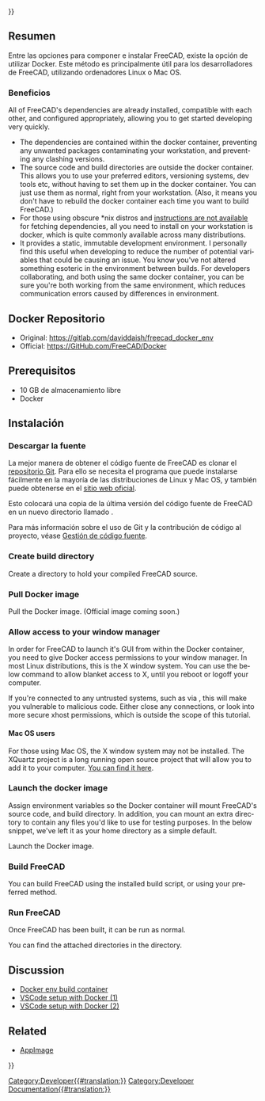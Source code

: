 <languages/>
{{UnfinishedDocu{{#translation:}}}}

{{Docnav/es
|[[Compile_on_MacOS/es|Compilar en MacOS]]
|[[FreeCAD_Docker_CLI_mode/es|FreeCAD Modo Docker CLI]]
}}

{{TOCright}}

<span id="Overview"></span>
==Resumen==

Entre las opciones para componer e instalar FreeCAD, existe la opción de utilizar Docker. Este método es principalmente útil para los desarrolladores de FreeCAD, utilizando ordenadores Linux o Mac OS.

<span id="Benefits"></span>
===Beneficios===

<div lang="en" dir="ltr" class="mw-content-ltr">
All of FreeCAD's dependencies are already installed, compatible with each other, and configured appropriately, allowing you to get started developing very quickly. 
* The dependencies are contained within the docker container, preventing any unwanted packages contaminating your workstation, and preventing any clashing versions.
* The source code and build directories are outside the docker container. This allows you to use your preferred editors, versioning systems, dev tools etc, without having to set them up in the docker container. You can just use them as normal, right from your workstation. (Also, it means you don't have to rebuild the docker container each time you want to build FreeCAD.)
* For those using obscure *nix distros and [[Compile_on_Linux#Getting_the_dependencies|instructions are not available]] for fetching dependencies, all you need to install on your workstation is docker, which is quite commonly available across many distributions.
* It provides a static, immutable development environment. I personally find this useful when developing to reduce the number of potential variables that could be causing an issue. You know you've not altered something esoteric in the environment between builds. For developers collaborating, and both using the same docker container, you can be sure you're both working from the same environment, which reduces communication errors caused by differences in environment.
</div>

<span id="Docker_Repository"></span>
==Docker Repositorio==

<div lang="en" dir="ltr" class="mw-content-ltr">
* Original: https://gitlab.com/daviddaish/freecad_docker_env
* Official: https://GitHub.com/FreeCAD/Docker
</div>

<span id="Prerequisites"></span>
==Prerequisitos==

* 10 GB de almacenamiento libre
* Docker

<span id="Installation"></span>
==Instalación==

<span id="Download_the_source"></span>
===Descargar la fuente===

La mejor manera de obtener el código fuente de FreeCAD es clonar el [https://github.com/FreeCAD/FreeCAD repositorio Git]. Para ello se necesita el programa {{incode|git}} que puede instalarse fácilmente en la mayoría de las distribuciones de Linux y Mac OS, y también puede obtenerse en el [http://git-scm.com/ sitio web oficial].

Esto colocará una copia de la última versión del código fuente de FreeCAD en un nuevo directorio llamado {{incode|freecad_source}}.

{{Code|lang=bash|code=
git clone --recurse-submodules https://github.com/FreeCAD/FreeCAD.git ~/my_code/freecad_source
}}

Para más información sobre el uso de Git y la contribución de código al proyecto, véase [[Source code management/es|Gestión de código fuente]].

<div lang="en" dir="ltr" class="mw-content-ltr">
===Create build directory===
</div>

<div lang="en" dir="ltr" class="mw-content-ltr">
Create a directory to hold your compiled FreeCAD source.
</div>

{{Code|lang=bash|code=
mkdir ~/my_code/freecad_build
}}

<div lang="en" dir="ltr" class="mw-content-ltr">
===Pull Docker image===
</div>

<div lang="en" dir="ltr" class="mw-content-ltr">
Pull the Docker image. (Official image coming soon.)
</div>

{{Code|lang=bash|code=
docker pull registry.gitlab.com/daviddaish/freecad_docker_env:latest
}}

<div lang="en" dir="ltr" class="mw-content-ltr">
===Allow access to your window manager===
</div>

<div lang="en" dir="ltr" class="mw-content-ltr">
In order for FreeCAD to launch it's GUI from within the Docker container, you need to give Docker access permissions to your window manager. In most Linux distributions, this is the X window system. You can use the below command to allow blanket access to X, until you reboot or logoff your computer.
</div>

{{Code|lang=bash|code=
xhost +
}}

<div lang="en" dir="ltr" class="mw-content-ltr">
If you're connected to any untrusted systems, such as via {{incode|ssh}}, this will make you vulnerable to malicious code. Either close any {{incode|ssh}} connections, or look into more secure xhost permissions, which is outside the scope of this tutorial.
</div>

<div lang="en" dir="ltr" class="mw-content-ltr">
====Mac OS users====
</div>

<div lang="en" dir="ltr" class="mw-content-ltr">
For those using Mac OS, the X window system may not be installed. The XQuartz project is a long running open source project that will allow you to add it to your computer. [https://www.xquartz.org/ You can find it here].
</div> 

<div lang="en" dir="ltr" class="mw-content-ltr">
===Launch the docker image===
</div>

<div lang="en" dir="ltr" class="mw-content-ltr">
Assign environment variables so the Docker container will mount FreeCAD's source code, and build directory. In addition, you can mount an extra directory to contain any files you'd like to use for testing purposes. In the below snippet, we've left it as your home directory as a simple default.
</div>

{{Code|lang=bash|code=
fc_source=~/my_code/freecad_source
fc_build=~/my_code/freecad_build
other_files=~/
}}

<div lang="en" dir="ltr" class="mw-content-ltr">
Launch the Docker image.
</div>

{{Code|lang=bash|code=
docker run -it --rm \
-v $fc_source:/mnt/source \
-v $fc_build:/mnt/build \
-v $other_files:/mnt/files \
-e "DISPLAY" -e "QT_X11_NO_MITSHM=1" -v /tmp/.X11-unix:/tmp/.X11-unix:ro \
registry.gitlab.com/daviddaish/freecad_docker_env:latest
}}

<div lang="en" dir="ltr" class="mw-content-ltr">
===Build FreeCAD===
</div>

<div lang="en" dir="ltr" class="mw-content-ltr">
You can build FreeCAD using the installed build script, or using your preferred method.
</div>

{{Code|lang=bash|code=
/root/build_script.sh
}}

<div lang="en" dir="ltr" class="mw-content-ltr">
===Run FreeCAD===
</div>

<div lang="en" dir="ltr" class="mw-content-ltr">
Once FreeCAD has been built, it can be run as normal.
</div>

{{Code|lang=bash|code=
/mnt/build/bin/FreeCAD
}}

<div lang="en" dir="ltr" class="mw-content-ltr">
You can find the attached directories in the {{incode|/mnt}} directory.
</div>

<div lang="en" dir="ltr" class="mw-content-ltr">
==Discussion==
</div>

<div lang="en" dir="ltr" class="mw-content-ltr">
* [https://forum.freecad.org/viewtopic.php?f=4&t=42954 Docker env build container]
* [https://forum.freecad.org/viewtopic.php?f=10&t=48266 VSCode setup with Docker (1)]
* [https://forum.freecad.org/viewtopic.php?p=427812#p427812 VSCode setup with Docker (2)]
</div>

<div lang="en" dir="ltr" class="mw-content-ltr">
==Related==
</div>

<div lang="en" dir="ltr" class="mw-content-ltr">
* [[AppImage]]
</div>


{{Docnav/es
|[[Compile_on_MacOS/es|Compilar en MacOS]]
|[[FreeCAD_Docker_CLI_mode/es|FreeCAD Modo Docker CLI]]
}}

{{Userdocnavi{{#translation:}}}}
[[Category:Developer{{#translation:}}]]
[[Category:Developer Documentation{{#translation:}}]]